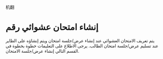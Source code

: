 机翻
# إنشاء امتحان عشوائي رقم 
 
 يتم تعريف الامتحان العشوائي عند إنشاء عرض/جلسة امتحان ويتم إنشاؤه على الطاير عند تسليم عرض/جلسة امتحان الطالب. يرجى الاطلاع على التعليمات خطوة بخطوة في القسم التالي إنشاء عرض/جلسة الامتحان.
